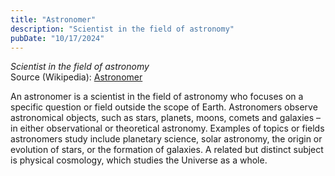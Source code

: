 ```yaml
---
title: "Astronomer"
description: "Scientist in the field of astronomy"
pubDate: "10/17/2024"
---
```


*Scientist in the field of astronomy*  
Source (Wikipedia): [Astronomer][1]

An astronomer is a scientist in the field of astronomy who focuses on a specific question or field outside the scope of Earth. Astronomers observe astronomical objects, such as stars, planets, moons, comets and galaxies – in either observational or theoretical astronomy. Examples of topics or fields astronomers study include planetary science, solar astronomy, the origin or evolution of stars, or the formation of galaxies. A related but distinct subject is physical cosmology, which studies the Universe as a whole.

[1]: https://en.wikipedia.org/wiki/Astronomer
